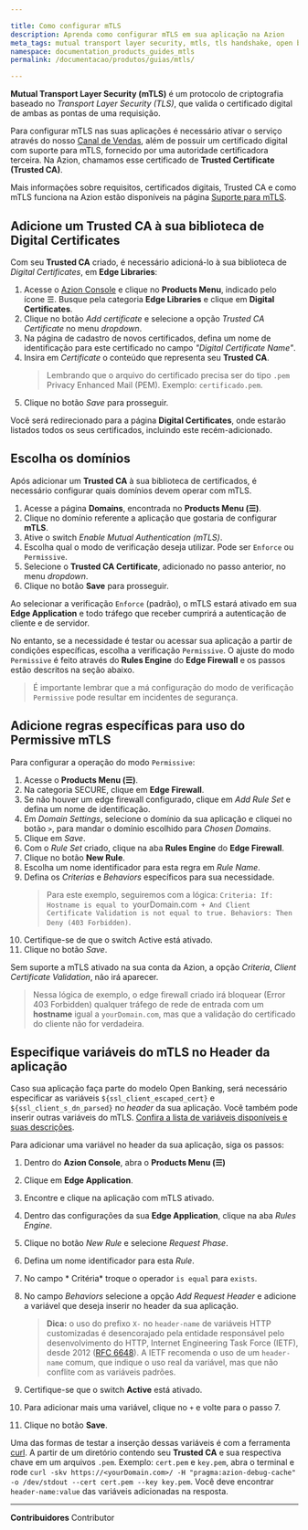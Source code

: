 ```yaml
---

title: Como configurar mTLS
description: Aprenda como configurar mTLS em sua aplicação na Azion
meta_tags: mutual transport layer security, mtls, tls handshake, open banking, certificados, certificados digitais
namespace: documentation_products_guides_mtls
permalink: /documentacao/produtos/guias/mtls/

---
```


**Mutual Transport Layer Security (mTLS)** é um protocolo de criptografia baseado no *Transport Layer Security (TLS)*, que valida o certificado digital de ambas as pontas de uma requisição.

Para configurar mTLS nas suas aplicações é necessário ativar o serviço através do nosso [Canal de Vendas](https://www.azion.com/pt-br/contate-vendas/), além de possuir um certificado digital com suporte para mTLS, fornecido por uma autoridade certificadora terceira. Na Azion, chamamos esse certificado de **Trusted Certificate (Trusted CA)**.

Mais informações sobre requisitos, certificados digitais, Trusted CA e como mTLS funciona na Azion estão disponíveis na página [Suporte para mTLS](/pt-br/documentacao/produtos/build/edge-application/domains/mtls/).

## Adicione um Trusted CA à sua biblioteca de Digital Certificates

Com seu **Trusted CA** criado, é necessário adicioná-lo à sua biblioteca de *Digital Certificates*, em **Edge Libraries**:

1. Acesse o [Azion Console](https://console.azion.com) e clique no **Products Menu**, indicado pelo ícone ☰. Busque pela categoria **Edge Libraries** e clique em **Digital Certificates**.
2. Clique no botão *Add certificate* e selecione a opção *Trusted CA Certificate* no menu *dropdown*.
4. Na página de cadastro de novos certificados, defina um nome de identificação para este certificado no campo *"Digital Certificate Name"*.
5. Insira em *Certificate* o conteúdo que representa seu **Trusted CA**.
    > Lembrando que o arquivo do certificado precisa ser do tipo `.pem` Privacy Enhanced Mail (PEM). Exemplo: `certificado.pem`.
6. Clique no botão *Save* para prosseguir.

Você será redirecionado para a página **Digital Certificates**, onde estarão listados todos os seus certificados, incluindo este recém-adicionado.

## Escolha os domínios

Após adicionar um **Trusted CA** à sua biblioteca de certificados, é necessário configurar quais domínios devem operar com mTLS.

1. Acesse a página **Domains**, encontrada no **Products Menu (☰)**.
2. Clique no domínio referente a aplicação que gostaria de configurar **mTLS**.
3. Ative o switch *Enable Mutual Authentication (mTLS)*.
4. Escolha qual o modo de verificação deseja utilizar. Pode ser `Enforce` ou `Permissive`.
5. Selecione o **Trusted CA Certificate**, adicionado no passo anterior, no menu *dropdown*.
6. Clique no botão **Save** para prosseguir.

Ao selecionar a verificação `Enforce` (padrão), o mTLS estará ativado em sua **Edge Application** e todo tráfego que receber cumprirá a autenticação de cliente e de servidor. 

No entanto, se a necessidade é testar ou acessar sua aplicação a partir de condições específicas, escolha a verificação `Permissive`. O ajuste do modo `Permissive` é feito através do **Rules Engine** do **Edge Firewall** e os passos estão descritos na seção abaixo.

> É importante lembrar que a má configuração do modo de verificação `Permissive` pode resultar em incidentes de segurança.

## Adicione regras específicas para uso do Permissive mTLS

Para configurar a operação do modo `Permissive`: 

1. Acesse o **Products Menu (☰)**.
2. Na categoria SECURE, clique em **Edge Firewall**.
3. Se não houver um edge firewall configurado, clique em *Add Rule Set* e defina um nome de identificação.
4. Em *Domain Settings*, selecione o domínio da sua aplicação e cliquei no botão `>`, para mandar o domínio escolhido para *Chosen Domains*.
5. Clique em *Save*.
6. Com o *Rule Set* criado, clique na aba **Rules Engine** do **Edge Firewall**.
7. Clique no botão **New Rule**.
8. Escolha um nome identificador para esta regra em *Rule Name*.
9. Defina os *Criterias* e *Behaviors* específicos para sua necessidade.
    > Para este exemplo, seguiremos com a lógica: `Criteria: If: Hostname is equal to `yourDomain.com` + And Client Certificate Validation is not equal to true. Behaviors: Then Deny (403 Forbidden)`.
10. Certifique-se de que o switch Active está ativado.
11. Clique no botão *Save*.

Sem suporte a mTLS ativado na sua conta da Azion, a opção *Criteria*, *Client Certificate Validation*, não irá aparecer.

> Nessa lógica de exemplo, o edge firewall criado irá bloquear (Error 403 Forbidden) qualquer tráfego de rede de entrada com um **hostname** igual a `yourDomain.com`, mas que a validação do certificado do cliente não for verdadeira.

## Especifique variáveis do mTLS no Header da aplicação

Caso sua aplicação faça parte do modelo Open Banking, será necessário especificar as variáveis `${ssl_client_escaped_cert}` e `${ssl_client_s_dn_parsed}` no *header* da sua aplicação. Você também pode inserir outras variáveis do mTLS. [Confira a lista de variáveis disponíveis e suas descrições](/pt-br/documentacao/produtos/build/edge-application/rules-engine/).

Para adicionar uma variável no header da sua aplicação, siga os passos:

1. Dentro do **Azion Console**, abra o **Products Menu (☰)**
2. Clique em **Edge Application**.
3. Encontre e clique na aplicação com mTLS ativado.
4. Dentro das configurações da sua **Edge Application**, clique na aba *Rules Engine*.
5. Clique no botão *New Rule* e selecione *Request Phase*.
6. Defina um nome identificador para esta *Rule*.
7. No campo * Critéria* troque o operador `is equal` para `exists`.
8. No campo *Behaviors* selecione a opção *Add Request Header* e adicione a variável que deseja inserir no header da sua aplicação.
    > **Dica:** o uso do prefixo `X-` no `header-name` de variáveis HTTP customizadas é desencorajado pela entidade responsável pelo desenvolvimento do HTTP, Internet Engineering Task Force (IETF), desde 2012 ([RFC 6648](https://datatracker.ietf.org/doc/rfc6648/)). A IETF recomenda o uso de um `header-name` comum, que indique o uso real da variável, mas que não conflite com as variáveis padrões.

9. Certifique-se que o switch **Active** está ativado.

10. Para adicionar mais uma variável, clique no `+` e volte para o passo 7.
11. Clique no botão **Save**.

Uma das formas de testar a inserção dessas variáveis é com a ferramenta [curl](https://curl.se/). A partir de um diretório contendo seu **Trusted CA** e sua respectiva chave em um arquivos `.pem`. Exemplo: `cert.pem` e `key.pem`, abra o terminal e rode `curl -skv https://<yourDomain.com>/ -H "pragma:azion-debug-cache" -o /dev/stdout --cert cert.pem --key key.pem`. Você deve encontrar `header-name:value` das variáveis adicionadas na resposta.





---


**Contribuidores** <ContributorList>Contributor</ContributorList>
